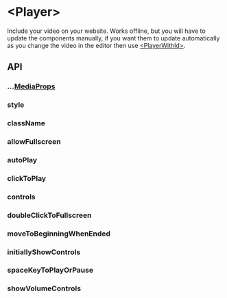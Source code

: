 # &lt;Player&gt;

Include your video on your website. Works offline,
but you will have to update the components manually, if you want them to update automatically as you change the video in the editor then use [&lt;PlayerWithId&gt;](/docs/player-with-id).

## API

### ...[MediaProps](/docs/media-props)

### style

### className

### allowFullscreen

### autoPlay

### clickToPlay

### controls

### doubleClickToFullscreen

### moveToBeginningWhenEnded

### initiallyShowControls

### spaceKeyToPlayOrPause

### showVolumeControls

